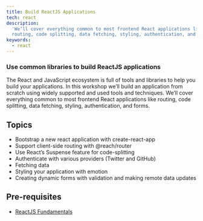 ```yaml
---
title: Build ReactJS Applications
tech: react
description:
  'We’ll cover everything common to most frontend React applications like
  routing, code splitting, data fetching, styling, authentication, and forms.'
keywords:
  - react
---
```


### Use common libraries to build ReactJS applications

The React and JavaScript ecosystem is full of tools and libraries to help you
build your applications. In this workshop we’ll build an application from
scratch using widely supported and used tools and techniques. We’ll cover
everything common to most frontend React applications like routing, code
splitting, data fetching, styling, authentication, and forms.

## Topics

- Bootstrap a new react application with create-react-app
- Support client-side routing with @reach/router
- Use React’s Suspense feature for code-splitting
- Authenticate with various providers (Twitter and GitHub)
- Fetching data
- Styling your application with emotion
- Creating dynamic forms with validation and making remote data updates

## Pre-requisites

- [ReactJS Fundamentals](/workshops/react-js-fundamentals)
